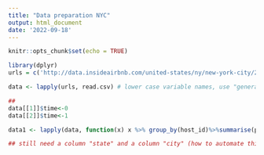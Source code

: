 ```yaml
---
title: "Data preparation NYC"
output: html_document
date: '2022-09-18'
---
```


```r
knitr::opts_chunk$set(echo = TRUE)
```

```r
library(dplyr)
urls = c('http://data.insideairbnb.com/united-states/ny/new-york-city/2022-06-03/visualisations/listings.csv', 'http://data.insideairbnb.com/united-states/ny/new-york-city/2022-09-07/visualisations/listings.csv')

data <- lapply(urls, read.csv) # lower case variable names, use "general variable names" (e.g., df, data)
```

```r
##
data[[1]]$time<-0
data[[2]]$time<-1

data1 <- lapply(data, function(x) x %>% group_by(host_id)%>%summarise(price,time)) %>% bind_rows()

## still need a column "state" and a column "city" (how to automate this process?)
```


```r

```

